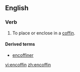 ==English==

===Verb===
{{en-verb|encoffins|encoffining|encoffined|encoffined}}

# To place or enclose in a [[coffin]].

====Derived terms====
* [[encoffiner]]

[[vi:encoffin]]
[[zh:encoffin]]
